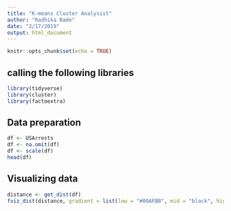```yaml
---
title: "K-means Cluster Analysist"
author: "Radhika Bade"
date: "2/17/2019"
output: html_document
---
```


```r
knitr::opts_chunk$set(echo = TRUE)
```

## calling the following libraries

```r
library(tidyverse)  
library(cluster)    
library(factoextra) 
```

## Data preparation

```r
df <- USArrests
df <- na.omit(df)
df <- scale(df)
head(df)
```
## Visualizing data

```r
distance <- get_dist(df)
fviz_dist(distance, gradient = list(low = "#00AFBB", mid = "black", high = "#FC4E07"))
```
